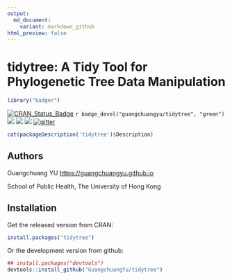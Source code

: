 ```yaml
---
output:
  md_document:
    variant: markdown_github
html_preview: false
---
```


<!-- README.md is generated from README.Rmd. Please edit that file -->


# tidytree: A Tidy Tool for Phylogenetic Tree Data Manipulation

```r
library("badger")
```

[![CRAN_Status_Badge](http://www.r-pkg.org/badges/version/tidytree?color=green)](https://cran.r-project.org/package=tidytree)
`r badge_devel("guangchuangyu/tidytree", "green")`
![](http://cranlogs.r-pkg.org/badges/grand-total/tidytree?color=green)
![](http://cranlogs.r-pkg.org/badges/tidytree?color=green)
![](http://cranlogs.r-pkg.org/badges/last-week/tidytree?color=green)
[![gitter](https://img.shields.io/badge/GITTER-join%20chat-green.svg)](https://gitter.im/GuangchuangYu/Bioinformatics)


```r
cat(packageDescription('tidytree')$Description)
```


## Authors

Guangchuang YU <https://guangchuangyu.github.io>

School of Public Health, The University of Hong Kong

## Installation

Get the released version from CRAN:

```r
install.packages("tidytree")
```

Or the development version from github:

```r
## install.packages("devtools")
devtools::install_github("GuangchuangYu/tidytree")
```

